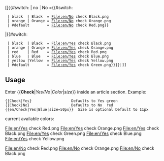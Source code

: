 <includeonly>
[[{{#switch: {{{1|}}} | no | No ={{#switch: {{{2|}}} 
  | black  | Black  = File:en/No check Black.png
  | orange | Orange = File:en/No check Orange.png
  | #default        = File:en/No check Red.png}}
|{{#switch: {{{2|}}} 
  | black  | Black  = File:en/Yes check Black.png
  | orange | Orange = File:en/Yes check Orange.png
  | red    | Red    = File:en/Yes check Red.png
  | blue   | Blue   = File:en/Yes check Blue.png
  | yellow |Yellow  = File:en/Yes check Yellow.png
  | #default        = File:en/Yes check Green.png}}}}|{{{size|11px}}}]]</includeonly><noinclude>

==Usage==
Enter <nowiki>{{</nowiki>'''Check'''|''Yes/No''|''Color''|''size''<nowiki>}}</nowiki> inside an article section. Example:
<pre>
{{Check|Yes}                  Defaults to Yes green
{{Check|No}                   Defaults to No  red
{{en/Check|Yes|Blue|size=50px}}  Size is optional Default to 11px
</pre>

current available colors:

<gallery widths=30px heights=30px perrow=7 caption="Yes check">
File:en/Yes check Red.png
File:en/Yes check Orange.png
File:en/Yes check Black.png
File:en/Yes check Green.png
File:en/Yes check Blue.png
File:en/Yes check Yellow.png
</gallery>

<gallery widths=30px heights=30px perrow=7 caption="No check">
File:en/No check Red.png
File:en/No check Orange.png
File:en/No check Black.png
</gallery>



</noinclude>